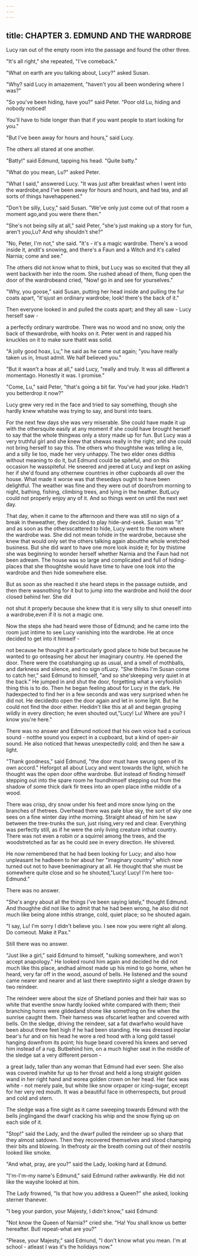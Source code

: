 ```yaml
---
---
---
```

title: CHAPTER 3. EDMUND AND THE WARDROBE
---

Lucy ran out of the empty room into the passage and found the other three.

"It's all right," she repeated, "I've comeback."

"What on earth are you talking about, Lucy?" asked Susan.

"Why? said Lucy in amazement, "haven't you all been wondering where I was?"

"So you've been hiding, have you?" said Peter. "Poor old Lu, hiding and nobody noticed!

You'll have to hide longer than that if you want people to start looking for you."

"But I've been away for hours and hours," said Lucy.

The others all stared at one another.

"Batty!" said Edmund, tapping his head. "Quite batty."

"What do you mean, Lu?" asked Peter.

"What I said," answered Lucy. "It was just after breakfast when I went into the wardrobe,and I've been away for hours and hours, and had tea, and all sorts of things havehappened."

"Don't be silly, Lucy," said Susan. "We've only just come out of that room a moment ago,and you were there then."

"She's not being silly at all," said Peter, "she's just making up a story for fun, aren't you,Lu? And why shouldn't she?"

"No, Peter, I'm not," she said. "It's - it's a magic wardrobe. There's a wood inside it, andit's snowing, and there's a Faun and a Witch and it's called Narnia; come and see."

The others did not know what to think, but Lucy was so excited that they all went backwith her into the room. She rushed ahead of them, flung open the door of the wardrobeand cried, "Now! go in and see for yourselves."

"Why, you goose," said Susan, putting her head inside and pulling the fur coats apart, "it'sjust an ordinary wardrobe; look! there's the back of it."

Then everyone looked in and pulled the coats apart; and they all saw - Lucy herself saw -

a perfectly ordinary wardrobe. There was no wood and no snow, only the back of thewardrobe, with hooks on it. Peter went in and rapped his knuckles on it to make sure thatit was solid.

"A jolly good hoax, Lu," he said as he came out again; "you have really taken us in, Imust admit. We half believed you."

"But it wasn't a hoax at all," said Lucy, "really and truly. It was all different a momentago. Honestly it was. I promise."

"Come, Lu," said Peter, "that's going a bit far. You've had your joke. Hadn't you betterdrop it now?"

Lucy grew very red in the face and tried to say something, though she hardly knew whatshe was trying to say, and burst into tears.

For the next few days she was very miserable. She could have made it up with the othersquite easily at any moment if she could have brought herself to say that the whole thingwas only a story made up for fun. But Lucy was a very truthful girl and she knew that shewas really in the right; and she could not bring herself to say this. The others who thoughtshe was telling a lie, and a silly lie too, made her very unhappy. The two elder ones didthis without meaning to do it, but Edmund could be spiteful, and on this occasion he wasspiteful. He sneered and jeered at Lucy and kept on asking her if she'd found any othernew countries in other cupboards all over the house. What made it worse was that thesedays ought to have been delightful. The weather was fine and they were out of doorsfrom morning to night, bathing, fishing, climbing trees, and lying in the heather. ButLucy could not properly enjoy any of it. And so things went on until the next wet day.

That day, when it came to the afternoon and there was still no sign of a break in theweather, they decided to play hide-and-seek. Susan was "It" and as soon as the othersscattered to hide, Lucy went to the room where the wardrobe was. She did not mean tohide in the wardrobe, because she knew that would only set the others talking again aboutthe whole wretched business. But she did want to have one more look inside it; for by thistime she was beginning to wonder herself whether Narnia and the Faun had not been adream. The house was so large and complicated and full of hiding-places that she thoughtshe would have time to have one look into the wardrobe and then hide somewhere else.

But as soon as she reached it she heard steps in the passage outside, and then there wasnothing for it but to jump into the wardrobe and hold the door closed behind her. She did

not shut it properly because she knew that it is very silly to shut oneself into a wardrobe,even if it is not a magic one.

Now the steps she had heard were those of Edmund; and he came into the room just intime to see Lucy vanishing into the wardrobe. He at once decided to get into it himself -

not because he thought it a particularly good place to hide but because he wanted to go onteasing her about her imaginary country. He opened the door. There were the coatshanging up as usual, and a smell of mothballs, and darkness and silence, and no sign ofLucy. "She thinks I'm Susan come to catch her," said Edmund to himself, "and so she'skeeping very quiet in at the back." He jumped in and shut the door, forgetting what a veryfoolish thing this is to do. Then he began feeling about for Lucy in the dark. He hadexpected to find her in a few seconds and was very surprised when he did not. He decidedto open the door again and let in some light. But he could not find the door either. Hedidn't like this at all and began groping wildly in every direction; he even shouted out,"Lucy! Lu! Where are you? I know you're here."

There was no answer and Edmund noticed that his own voice had a curious sound - notthe sound you expect in a cupboard, but a kind of open-air sound. He also noticed that hewas unexpectedly cold; and then he saw a light.

"Thank goodness," said Edmund, "the door must have swung open of its own accord." Heforgot all about Lucy and went towards the light, which he thought was the open door ofthe wardrobe. But instead of finding himself stepping out into the spare room he foundhimself stepping out from the shadow of some thick dark fir trees into an open place inthe middle of a wood.

There was crisp, dry snow under his feet and more snow lying on the branches of thetrees. Overhead there was pale blue sky, the sort of sky one sees on a fine winter day inthe morning. Straight ahead of him he saw between the tree-trunks the sun, just rising,very red and clear. Everything was perfectly still, as if he were the only living creature inthat country. There was not even a robin or a squirrel among the trees, and the woodstretched as far as he could see in every direction. He shivered.

He now remembered that he had been looking for Lucy; and also how unpleasant he hadbeen to her about her "imaginary country" which now turned out not to have beenimaginary at all. He thought that she must be somewhere quite close and so he shouted,"Lucy! Lucy! I'm here too-Edmund."

There was no answer.

"She's angry about all the things I've been saying lately," thought Edmund. And thoughhe did not like to admit that he had been wrong, he also did not much like being alone inthis strange, cold, quiet place; so he shouted again.

"I say, Lu! I'm sorry I didn't believe you. I see now you were right all along. Do comeout. Make it Pax."

Still there was no answer.

"Just like a girl," said Edmund to himself, "sulking somewhere, and won't accept anapology." He looked round him again and decided he did not much like this place, andhad almost made up his mind to go home, when he heard, very far off in the wood, asound of bells. He listened and the sound came nearer and nearer and at last there sweptinto sight a sledge drawn by two reindeer.

The reindeer were about the size of Shetland ponies and their hair was so white that eventhe snow hardly looked white compared with them; their branching horns were gildedand shone like something on fire when the sunrise caught them. Their harness was ofscarlet leather and covered with bells. On the sledge, driving the reindeer, sat a fat dwarfwho would have been about three feet high if he had been standing. He was dressed inpolar bear's fur and on his head he wore a red hood with a long gold tassel hanging downfrom its point; his huge beard covered his knees and served him instead of a rug. Butbehind him, on a much higher seat in the middle of the sledge sat a very different person -

a great lady, taller than any woman that Edmund had ever seen. She also was covered inwhite fur up to her throat and held a long straight golden wand in her right hand and worea golden crown on her head. Her face was white - not merely pale, but white like snow orpaper or icing-sugar, except for her very red mouth. It was a beautiful face in otherrespects, but proud and cold and stern.

The sledge was a fine sight as it came sweeping towards Edmund with the bells jinglingand the dwarf cracking his whip and the snow flying up on each side of it.

"Stop!" said the Lady, and the dwarf pulled the reindeer up so sharp that they almost satdown. Then they recovered themselves and stood champing their bits and blowing. In thefrosty air the breath coming out of their nostrils looked like smoke.

"And what, pray, are you?" said the Lady, looking hard at Edmund.

"I'm-I'm-my name's Edmund," said Edmund rather awkwardly. He did not like the wayshe looked at him.

The Lady frowned, "Is that how you address a Queen?" she asked, looking sterner thanever.

"I beg your pardon, your Majesty, I didn't know," said Edmund:

"Not know the Queen of Narnia?" cried she. "Ha! You shall know us better hereafter. ButI repeat-what are you?"

"Please, your Majesty," said Edmund, "I don't know what you mean. I'm at school - atleast I was it's the holidays now."